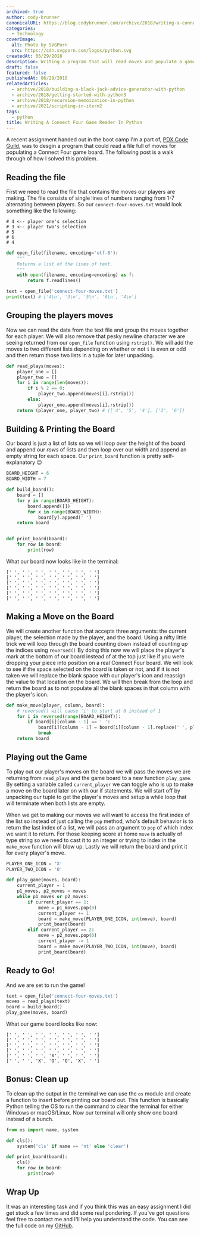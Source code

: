 ```yaml
---
archived: true
author: cody-brunner
canonicalURL: https://blog.codybrunner.com/archive/2018/writing-a-connect-four-game-reader-in-python
categories:
  - technology
coverImage:
  alt: Photo by SVGPorn
  src: https://cdn.svgporn.com/logos/python.svg
createdAt: 06/29/2018
description: Writing a program that will read moves and populate a game board for the popular game Connect Four using Python.
draft: false
featured: false
publishedAt: 06/29/2018
relatedArticles:
  - archive/2018/building-a-black-jack-advice-generator-with-python
  - archive/2018/getting-started-with-python3
  - archive/2018/recursion-memoization-in-python
  - archive/2021/scripting-in-iterm2
tags:
  - python
title: Writing A Connect Four Game Reader In Python
---
```



A recent assignment handed out in the boot camp I'm a part of, [PDX Code Guild](https://pdxcodeguild.com/), was to desgin a program that could read a file full of moves for populating a Connect Four game board. The following post is a walk through of how I solved this problem.

## Reading the file

First we need to read the file that contains the moves our players are making. The file consists of single lines of numbers ranging from 1-7 alternating between players. So our `connect-four-moves.txt` would look something like the following:

```shell
# 4 <-- player one's selection
# 3 <-- player two's selection
# 5
# 6
# 4
```

```python showLineNumbers title="connect_four.py"
def open_file(filename, encoding='utf-8'):
    """
    Returns a list of the lines of text.
    """
    with open(filename, encoding=encoding) as f:
        return f.readlines()

text = open_file('connect-four-moves.txt')
print(text) # ['4\n', '3\n', '5\n', '6\n', '4\n']
```

## Grouping the players moves

Now we can read the data from the text file and group the moves together for each player. We will also remove that pesky newline character we are seeing returned from our `open_file` function using `rstrip()`. We will add the moves to two different lists depending on whether or not `i` is even or odd and then return those two lists in a tuple for later unpacking.

```python showLineNumbers title="connect_four.py"
def read_plays(moves):
    player_one = []
    player_two = []
    for i in range(len(moves)):
        if i % 2 == 0:
            player_two.append(moves[i].rstrip())
        else:
            player_one.append(moves[i].rstrip())
    return (player_one, player_two) # (['4', '5', '4'], ['3', '6'])
```

## Building & Printing the Board

Our board is just a list of lists so we will loop over the height of the board and append our _rows_ of lists and then loop over our width and append an empty string for each space. Our `print_board` function is pretty self-explanatory 😉

```python showLineNumbers title="connect_four.py"
BOARD_HEIGHT = 6
BOARD_WIDTH = 7

def build_board():
    board = []
    for y in range(BOARD_HEIGHT):
        board.append([])
        for x in range(BOARD_WIDTH):
            board[y].append(' ')
    return board


def print_board(board):
    for row in board:
        print(row)
```

What our board now looks like in the terminal:

```shell
[' ', ' ', ' ', ' ', ' ', ' ', ' ']
[' ', ' ', ' ', ' ', ' ', ' ', ' ']
[' ', ' ', ' ', ' ', ' ', ' ', ' ']
[' ', ' ', ' ', ' ', ' ', ' ', ' ']
[' ', ' ', ' ', ' ', ' ', ' ', ' ']
[' ', ' ', ' ', ' ', ' ', ' ', ' ']
```

## Making a Move on the Board

We will create another function that accepts three arguments: the current player, the selection made by the player, and the board. Using a nifty little trick we will loop through the board counting down instead of counting up the indices using `reversed()` By doing this now we will place the player's mark at the bottom of our board instead of at the top just like if you were dropping your piece into position on a real Connect Four board. We will look to see if the space selected on the board is taken or not, and if it is not taken we will replace the blank space with our player's icon and reassign the value to that location on the board. We will then break from the loop and return the board as to not populate all the blank spaces in that column with the player's icon.

```python showLineNumbers title="connect_four.py"
def make_move(player, column, board):
    # reversed() will cause 'i' to start at 6 instead of 1
    for i in reversed(range(BOARD_HEIGHT)):
        if board[i][column - 1] == ' ':
            board[i][column - 1] = board[i][column - 1].replace(' ', player)
            break
    return board
```

## Playing out the Game

To play out our player's moves on the board we will pass the moves we are returning from `read_plays` and the game board to a new function `play_game`. By setting a variable called `current_player` we can toggle who is up to make a move on the board later on with our if statements. We will start off by unpacking our tuple to get the player's moves and setup a while loop that will terminate when both lists are empty.

When we get to making our moves we will want to access the first index of the list so instead of just calling the `pop` method, who's default behavior is to return the last index of a list, we will pass an argument to `pop` of which index we want it to return. For those keeping score at home `move` is actually of type string so we need to cast it to an integer or trying to index in the `make_move` function will blow up. Lastly we will return the board and print it for every player's move.

```python showLineNumbers title="connect_four.py"
PLAYER_ONE_ICON = 'X'
PLAYER_TWO_ICON = 'O'

def play_game(moves, board):
    current_player = 1
    p1_moves, p2_moves = moves
    while p1_moves or p2_moves:
        if current_player == 1:
            move = p1_moves.pop(0)
            current_player += 1
            board = make_move(PLAYER_ONE_ICON, int(move), board)
            print_board(board)
        elif current_player == 2:
            move = p2_moves.pop(0)
            current_player -= 1
            board = make_move(PLAYER_TWO_ICON, int(move), board)
            print_board(board)
```

## Ready to Go!

And we are set to run the game!

```python showLineNumbers title="connect_four.py"
text = open_file('connect-four-moves.txt')
moves = read_plays(text)
board = build_board()
play_game(moves, board)
```

What our game board looks like now:

```shell
[' ', ' ', ' ', ' ', ' ', ' ', ' ']
[' ', ' ', ' ', ' ', ' ', ' ', ' ']
[' ', ' ', ' ', ' ', ' ', ' ', ' ']
[' ', ' ', ' ', ' ', ' ', ' ', ' ']
[' ', ' ', ' ', 'X', ' ', ' ', ' ']
[' ', ' ', 'X', 'O', 'O', 'X', ' ']
```

## Bonus: Clean up

To clean up the output in the terminal we can use the `os` module and create a function to insert before printing our board out. This function is basically Python telling the OS to run the command to clear the terminal for either Windows or macOS/Linux. Now our terminal will only show one board instead of a bunch.

```python showLineNumbers title="connect_four.py"
from os import name, system

def cls():
    system('cls' if name == 'nt' else 'clear')

def print_board(board):
    cls()
    for row in board:
        print(row)
```

## Wrap Up

It was an interesting task and if you think this was an easy assignment I did get stuck a few times and did some real pondering. If you've got questions feel free to contact me and I'll help you understand the code. You can see the full code on my [GitHub](https://github.com/rockchalkwushock/pdx-code-labs/blob/master/connect_four.py).

<Signature />

